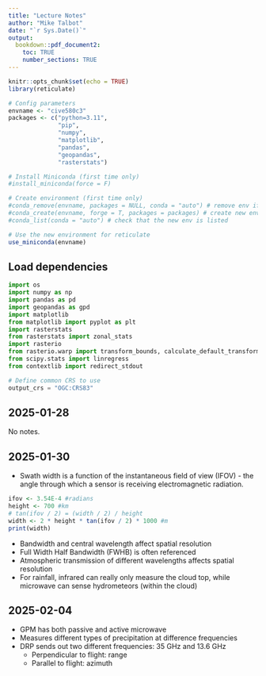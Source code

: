 ```yaml
---
title: "Lecture Notes"
author: "Mike Talbot"
date: "`r Sys.Date()`"
output: 
  bookdown::pdf_document2:
    toc: TRUE
    number_sections: TRUE
---
```


```r
knitr::opts_chunk$set(echo = TRUE)
library(reticulate)

# Config parameters
envname <- "cive580c3"
packages <- c("python=3.11", 
              "pip", 
              "numpy", 
              "matplotlib", 
              "pandas", 
              "geopandas", 
              "rasterstats")

# Install Miniconda (first time only)
#install_miniconda(force = F)

# Create environment (first time only)
#conda_remove(envname, packages = NULL, conda = "auto") # remove env if necessary
#conda_create(envname, forge = T, packages = packages) # create new env
#conda_list(conda = "auto") # check that the new env is listed

# Use the new environment for reticulate
use_miniconda(envname)
```

## Load dependencies
```python
import os
import numpy as np
import pandas as pd
import geopandas as gpd
import matplotlib
from matplotlib import pyplot as plt
import rasterstats
from rasterstats import zonal_stats
import rasterio
from rasterio.warp import transform_bounds, calculate_default_transform, reproject, Resampling
from scipy.stats import linregress
from contextlib import redirect_stdout

# Define common CRS to use
output_crs = "OGC:CRS83"
```

## 2025-01-28
No notes.

## 2025-01-30
- Swath width is a function of the instantaneous field of view (IFOV) - the angle through which a sensor is receiving electromagnetic radiation.

```r
ifov <- 3.54E-4 #radians
height <- 700 #km
# tan(ifov / 2) = (width / 2) / height
width <- 2 * height * tan(ifov / 2) * 1000 #m
print(width)
```

- Bandwidth and central wavelength affect spatial resolution
- Full Width Half Bandwidth (FWHB) is often referenced
- Atmospheric transmission of different wavelengths affects spatial resolution
- For rainfall, infrared can really only measure the cloud top, while microwave can sense hydrometeors (within the cloud)

## 2025-02-04
- GPM has both passive and active microwave
- Measures different types of precipitation at difference frequencies
- DRP sends out two different frequencies: 35 GHz and 13.6 GHz
  - Perpendicular to flight: range
  - Parallel to flight: azimuth